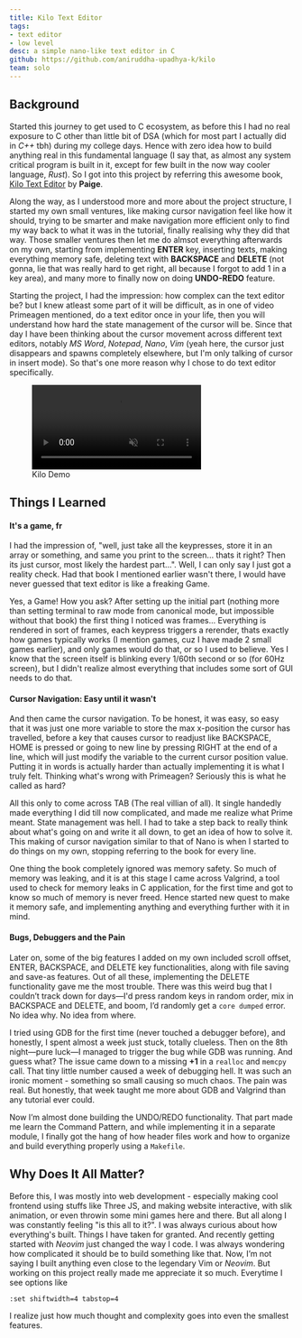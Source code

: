 ```yaml
---
title: Kilo Text Editor
tags: 
- text editor
- low level
desc: a simple nano-like text editor in C
github: https://github.com/aniruddha-upadhya-k/kilo
team: solo
---
```


## Background

Started this journey to get used to C ecosystem, as before this I had no real exposure to C other than little bit of DSA (which for most part I actually did in _C++_ tbh) during my college days. Hence with zero idea how to build anything real in this fundamental language (I say that, as almost any system critical program is built in it, except for few built in the now way cooler language, _Rust_). So I got into this project by referring this awesome book, [Kilo Text Editor](https://viewsourcecode.org/snaptoken/kilo/) by **Paige**. 

Along the way, as I understood more and more about the project structure, I started my own small ventures, like making cursor navigation feel like how it should, trying to be smarter and make navigation more efficient only to find my way back to what it was in the tutorial, finally realising why they did that way. Those smaller ventures then let me do almsot everything afterwards on my own, starting from implementing **ENTER** key, inserting texts, making everything memory safe, deleting text with **BACKSPACE** and **DELETE** (not gonna, lie that was really hard to get right, all because I forgot to add 1 in a key area), and many more to finally now on doing **UNDO-REDO** feature.

Starting the project, I had the impression: how complex can the text editor be? but I knew atleast some part of it will be difficult, as in one of video Primeagen mentioned, do a text editor once in your life, then you will understand how hard the state management of the cursor will be. Since that day I have been thinking about the cursor movement across different text editors, notably _MS Word_, _Notepad_, _Nano_, _Vim_ (yeah here, the cursor just disappears and spawns completely elsewhere, but I'm only talking of cursor in insert mode). So that's one more reason why I chose to do text editor specifically.

<figure class="video-container">
  <video controls muted preload="metadata" aria-label="Kilo Demo">
    <source src="/projects/kilo/kilo.mp4"/>
  </video>
  <figcaption class="video-caption text-caption">Kilo Demo</figcaption>
</figure>

## Things I Learned

#### It's a game, fr

I had the impression of, "well, just take all the keypresses, store it in an array or something, and same you print to the screen... thats it right? Then its just cursor, most likely the hardest part...". Well, I can only say I just got a reality check. Had that book I mentioned earlier wasn't there, I would have never guessed that text editor is like a freaking Game.

Yes, a Game! How you ask? After setting up the initial part (nothing more than setting terminal to raw mode from canonical mode, but impossible without that book) the first thing I noticed was frames... Everything is rendered in sort of frames, each keypress triggers a rerender, thats exactly how games typically works (I mention games, cuz I have made 2 small games earlier), and only games would do that, or so I used to believe. Yes I know that the screen itself is blinking every 1/60th second or so (for 60Hz screen), but I didn't realize almost everything that includes some sort of GUI needs to do that.

#### Cursor Navigation: Easy until it wasn't

And then came the cursor navigation. To be honest, it was easy, so easy that it was just one more variable to store the max x-position the cursor has travelled, before a key that causes cursor to readjust like BACKSPACE, HOME is pressed or going to new line by pressing RIGHT at the end of a line, which will just modify the variable to the current cursor position value. Putting it in words is actually harder than actually implementing it is what I truly felt. Thinking what's wrong with Primeagen? Seriously this is what he called as hard?

All this only to come across TAB (The real villian of all). It single handedly made everything I did till now complicated, and made me realize what Prime meant. State management was hell. I had to take a step back to really think about what's going on and write it all down, to get an idea of how to solve it. This making of cursor navigation similar to that of Nano is when I started to do things on my own, stopping referring to the book for every line.

One thing the book completely ignored was memory safety. So much of memory was leaking, and it is at this stage I came across Valgrind, a tool used to check for memory leaks in C application, for the first time and got to know so much of memory is never freed. Hence started new quest to make it memory safe, and implementing anything and everything further with it in mind. 

#### Bugs, Debuggers and the Pain

Later on, some of the big features I added on my own included scroll offset, ENTER, BACKSPACE, and DELETE key functionalities, along with file saving and save-as features. Out of all these, implementing the DELETE functionality gave me the most trouble. There was this weird bug that I couldn’t track down for days—I'd press random keys in random order, mix in BACKSPACE and DELETE, and boom, I’d randomly get a `core dumped` error. No idea why. No idea from where.

I tried using GDB for the first time (never touched a debugger before), and honestly, I spent almost a week just stuck, totally clueless. Then on the 8th night—pure luck—I managed to trigger the bug while GDB was running. And guess what? The issue came down to a missing **+1** in a `realloc` and `memcpy` call. That tiny little number caused a week of debugging hell. It was such an ironic moment - something so small causing so much chaos. The pain was real. But honestly, that week taught me more about GDB and Valgrind than any tutorial ever could.

Now I’m almost done building the UNDO/REDO functionality. That part made me learn the Command Pattern, and while implementing it in a separate module, I finally got the hang of how header files work and how to organize and build everything properly using a `Makefile`.

## Why Does It All Matter?

Before this, I was mostly into web development - especially making cool frontend using stuffs like Three JS, and making website interactive, with slik animation, or even throwin some mini games here and there. But all along I was constantly feeling "is this all to it?". I was always curious about how everything's built. Things I have taken for granted. And recently getting started with _Neovim_ just changed the way I code. I was always wondering how complicated it should be to build something like that. Now, I’m not saying I built anything even close to the legendary Vim or _Neovim_. But working on this project really made me appreciate it so much. Everytime I see options like 

```vim
:set shiftwidth=4 tabstop=4
```
I realize just how much thought and complexity goes into even the smallest features.

